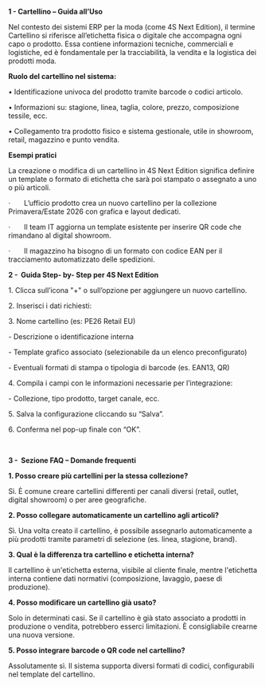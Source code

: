 **1 - Cartellino – Guida all’Uso**

Nel contesto dei sistemi ERP per la moda (come 4S Next Edition), il termine Cartellino si riferisce all’etichetta fisica o digitale che accompagna ogni capo o prodotto. Essa contiene informazioni tecniche, commerciali e logistiche, ed è fondamentale per la tracciabilità, la vendita e la logistica dei prodotti moda.

**Ruolo del cartellino nel sistema:**

• Identificazione univoca del prodotto tramite barcode o codici articolo.

• Informazioni su: stagione, linea, taglia, colore, prezzo, composizione tessile, ecc.

• Collegamento tra prodotto fisico e sistema gestionale, utile in showroom, retail, magazzino e punto vendita.



**Esempi pratici**

La creazione o modifica di un cartellino in 4S Next Edition significa definire un template o formato di etichetta che sarà poi stampato o assegnato a uno o più articoli.

·       L’ufficio prodotto crea un nuovo cartellino per la collezione Primavera/Estate 2026 con grafica e layout dedicati.

·       Il team IT aggiorna un template esistente per inserire QR code che rimandano al digital showroom.

·       Il magazzino ha bisogno di un formato con codice EAN per il tracciamento automatizzato delle spedizioni.



**2 -  Guida Step- by- Step per 4S Next Edition**

1\. Clicca sull’icona "+" o sull’opzione per aggiungere un nuovo cartellino.

2\. Inserisci i dati richiesti:

3\. Nome cartellino (es: PE26 Retail EU)

\- Descrizione o identificazione interna

\- Template grafico associato (selezionabile da un elenco preconfigurato)

\- Eventuali formati di stampa o tipologia di barcode (es. EAN13, QR)

4\. Compila i campi con le informazioni necessarie per l’integrazione:

\- Collezione, tipo prodotto, target canale, ecc.

5\. Salva la configurazione cliccando su “Salva”.

6\. Conferma nel pop-up finale con “OK”.

 

**3 -  Sezione FAQ – Domande frequenti**

**1. Posso creare più cartellini per la stessa collezione?**

Sì. È comune creare cartellini differenti per canali diversi (retail, outlet, digital showroom) o per aree geografiche.

**2. Posso collegare automaticamente un cartellino agli articoli?**

Sì. Una volta creato il cartellino, è possibile assegnarlo automaticamente a più prodotti tramite parametri di selezione (es. linea, stagione, brand).

**3. Qual è la differenza tra cartellino e etichetta interna?**

Il cartellino è un'etichetta esterna, visibile al cliente finale, mentre l'etichetta interna contiene dati normativi (composizione, lavaggio, paese di produzione).

**4. Posso modificare un cartellino già usato?**

Solo in determinati casi. Se il cartellino è già stato associato a prodotti in produzione o vendita, potrebbero esserci limitazioni. È consigliabile crearne una nuova versione.

**5. Posso integrare barcode o QR code nel cartellino?**

Assolutamente sì. Il sistema supporta diversi formati di codici, configurabili nel template del cartellino.